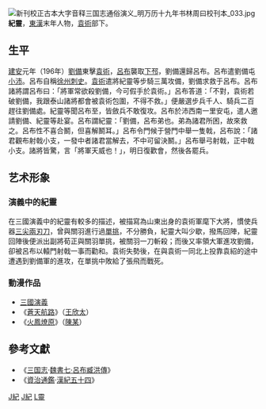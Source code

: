 
[[File:新刊校正古本大字音释三国志通俗演义_明万历十九年书林周曰校刊本_033.jpg|thumb]]
'''紀靈'''{{BD|2世纪||？|catIdx=J}}，[[東漢|東漢]]末年人物，[[袁術|袁術]]部下。

==生平==
[[建安_(东汉)|建安]]元年（196年）[[劉備|劉備]]東擊[[袁術|袁術]]，[[呂布|呂布]]襲取[[下邳|下邳]]，劉備還歸呂布。呂布遣劉備屯[[小沛|小沛]]。呂布自稱[[徐州|徐州]][[刺史|刺史]]。[[袁術|袁術]]遣將紀靈等步騎三萬攻備，劉備求救于呂布。呂布諸將謂呂布曰：「將軍常欲殺劉備，今可假手於袁術。」呂布答道：「不對，袁術若破劉備，我跟泰山諸將都會被袁術包圍，不得不救。」便嚴選步兵千人、騎兵二百趕往劉備處。紀靈等聞呂布至，皆斂兵不敢復攻。呂布於沛西南一里安屯，遣人邀請劉備、紀靈等赴宴。呂布謂紀靈：「劉備，呂布弟也。弟為諸君所困，故來救之。呂布性不喜合鬭，但喜解鬭耳。」呂布令門候于營門中舉一隻戟，呂布說：「諸君觀布射戟小支，一發中者諸君當解去，不中可留決鬭。」呂布舉弓射戟，正中戟小支。諸將皆驚，言「將軍天威也！」，明日復歡會，然後各罷兵。

==艺术形象==
===演義中的紀靈===
在三國演義中的紀靈有較多的描述，被描寫為山東出身的袁術軍麾下大將，慣使兵器[[三尖兩刃刀|三尖兩刃刀]]，曾與關羽進行過[[單挑|單挑]]，不分勝負，紀靈大叫少歇，撥馬回陣，紀靈回陣後便派出副將荀正與關羽單挑，被關羽一刀斬殺；而後又率領大軍進攻劉備，卻被呂布以轅門射戟一事而勸和。袁術失勢後，在與袁術一同北上投靠袁紹的途中遭遇到劉備軍的進攻，在單挑中敗給了張飛而戰死。

=== 動漫作品 ===
* [[三國演義_(動畫)|三國演義]]
* 《[[蒼天航路|蒼天航路]]》（[[王欣太|王欣太]]）
* 《[[火鳳燎原|火鳳燎原]]》（[[陳某|陳某]]）

==參考文獻==
* 《[[三国志|三国志]]·[[s:三國志/卷07|魏書七·呂布臧洪傳]]》
* 《[[資治通鑑|資治通鑑]]·[[s:資治通鑑/卷062|漢紀五十四]]》

[[Category:東漢軍事人物|J紀]]
[[Category:三國軍事人物|J紀]]
[[Category:紀姓|L靈]]